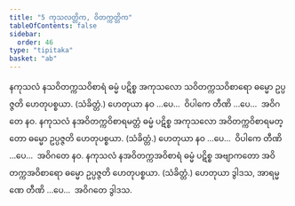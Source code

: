 ```yaml
---
title: "5 ကုသလတ္တိက, ဝိတက္ကတ္တိက"
tableOfContents: false
sidebar:
  order: 46
type: "tipitaka"
basket: "ab"
---
```



<DynamicBreadcrumb />

<Division number="9">

<Paragraph number="36">
နကုသလံ နသဝိတက္ကသဝိစာရံ ဓမ္မံ ပဋိစ္စ အကုသလော သဝိတက္ကသဝိစာရော ဓမ္မော ဥပ္ပဇ္ဇတိ ဟေတုပစ္စယာ. (သံခိတ္တံ.) ဟေတုယာ နဝ …ပေ…  ဝိပါကေ တီဏိ …ပေ…  အဝိဂတေ နဝ.
</Paragraph>

<Paragraph number="37">
နကုသလံ နအဝိတက္ကဝိစာရမတ္တံ ဓမ္မံ ပဋိစ္စ အကုသလော အဝိတက္ကဝိစာရမတ္တော ဓမ္မော ဥပ္ပဇ္ဇတိ ဟေတုပစ္စယာ. (သံခိတ္တံ.) ဟေတုယာ နဝ …ပေ…  ဝိပါကေ တီဏိ …ပေ…  အဝိဂတေ နဝ.
</Paragraph>

<Paragraph number="38">
နကုသလံ နအဝိတက္ကအဝိစာရံ ဓမ္မံ ပဋိစ္စ အဗျာကတော အဝိတက္ကအဝိစာရော ဓမ္မော ဥပ္ပဇ္ဇတိ ဟေတုပစ္စယာ. (သံခိတ္တံ.) ဟေတုယာ ဒွါဒသ, အာရမ္မဏေ တီဏိ …ပေ…  အဝိဂတေ ဒွါဒသ.
</Paragraph>
</Division>
